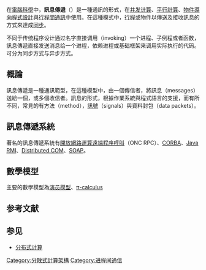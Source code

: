 {{NoteTA
|T = zh-cn:消息传递; zh-tw:訊息傳遞 (軟體);
|G1 = IT
}}
在[[電腦科學|電腦科學]]中，'''訊息傳遞'''（{{lang-en|Message passing}}）是一種通訊的形式，在[[并发计算|并发计算]]、[[平行計算|平行計算]]、[[物件導向程式設計|物件導向程式設計]]與[[行程間通訊|行程間通訊]]中使用。在這種模式中，[[行程|行程]]或物件以傳送及接收訊息的方式來達成[[同步|同步]]。

不同于传统程序设计通过名字直接调用（invoking）一个进程、子例程或者函数，訊息傳遞直接发送消息给一个进程，依赖进程或基础框架来调用实际执行的代码。 可分为同步方式与异步方式。

==概論==
訊息傳遞是一種通訊範型，在這種模型中，由一個傳信者，將訊息（messages）送給一個，或多個收信者。訊息的形式，根據作業系統與程式語言的支援，而有所不同，常見的有方法（method），[[信号_(计算机科学)|訊號]]（signals）與資料封包（data packets）。

==訊息傳遞系統==
著名的訊息傳遞系統有[[開放網路運算遠端程序呼叫|開放網路運算遠端程序呼叫]]（ONC RPC）、[[CORBA|CORBA]]、[[Java_RMI|Java RMI]]、[[Distributed_COM|Distributed COM]]、[[SOAP|SOAP]]。
==數學模型==
主要的數學模型為[[演员模型|演员模型]]、[[π-calculus|π-calculus]]

== 参考文献 ==
{{Reflist}}

== 参见 ==
* [[分布式计算|分布式计算]]

[[Category:分散式計算架構|Category:分散式計算架構]]
[[Category:进程间通信|Category:进程间通信]]